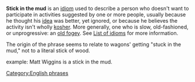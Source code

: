 {{wiktionarypar|Stick in the mud}}
'''Stick in the mud''' is an [[idiom]] used to describe a person who doesn't want to participate in activities suggested by one or more people, usually because he thought his [[idea]] was better, yet ignored, or because he believes the activity isn't wholly [[kosher]].
More generally, one who is slow, old-fashioned, or unprogressive: an [[old fogey]]. See [[List of idioms]] for more information.

The origin of the phrase seems to relate to wagons' getting "stuck in the mud," not to a literal stick of wood.

example: Matt Wiggins is a stick in the mud.
{{vocab-stub}}

[[Category:English phrases]]